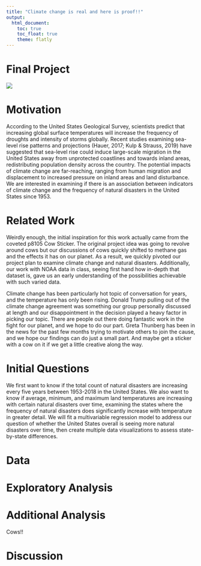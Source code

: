 ```yaml
---
title: "Climate change is real and here is proof!!"
output: 
  html_document:
    toc: true
    toc_float: true
    theme: flatly
---
```


# Final Project 

![](http://giphygifs.s3.amazonaws.com/media/rozlnqOWqxqA8/giphy.gif)

# Motivation
According to the United States Geological Survey, scientists predict that increasing global surface temperatures will increase the frequency of droughts and intensity of storms globally. Recent studies examining sea-level rise patterns and projections (Hauer, 2017; Kulp & Strauss, 2019) have suggested that sea-level rise could induce large-scale migration in the United States away from unprotected coastlines and towards inland areas, redistributing population density across the country. The potential impacts of climate change are far-reaching, ranging from human migration and displacement to increased pressure on inland areas and land disturbance. We are interested in examining if there is an association between indicators of climate change and the frequency of natural disasters in the United States since 1953.

# Related Work
Weirdly enough, the initial inspiration for this work actually came from the coveted p8105 Cow Sticker. The original project idea was going to revolve around cows but our discussions of cows quickly shifted to methane gas and the effects it has on our planet. As a result, we quickly pivoted our project plan to examine climate change and natural disasters. Additionally, our work with NOAA data in class, seeing first hand how in-depth that dataset is, gave us an early understanding of the possibilities achievable with such varied data. 

Climate change has been particularly hot topic of conversation for years, and the temperature has only been rising. Donald Trump pulling out of the climate change agreement was something our group personally discussed at length and our disappointment in the decision played a heavy factor in picking our topic. There are people out there doing fantastic work in the fight for our planet, and we hope to do our part. Greta Thunberg has been in the news for the past few months trying to motivate others to join the cause, and we hope our findings can do just a small part. And maybe get a sticker with a cow on it if we get a little creative along the way.

# Initial Questions
We first want to know if the total count of natural disasters are increasing every five years between 1953-2018 in the United States. We also want to know if average, minimum, and maximum land temperatures are increasing with certain natural disasters over time, examining the states where the frequency of natural disasters does significantly increase with temperature in greater detail. We will fit a multivariable regression model to address our question of whether the United States overall is seeing more natural disasters over time, then create multiple data visualizations to assess state-by-state differences.

# Data

# Exploratory Analysis

# Additional Analysis 
Cows!!

# Discussion